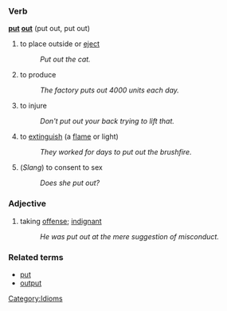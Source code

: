 === Verb ===
'''[[put]] [[out]]''' (put out, put out)

# to place outside or [[eject]]
#: ''Put out the cat.''
# to produce
#:''The factory puts out 4000 units each day.''
# to injure
#: ''Don't put out your back trying to lift that.''
# to [[extinguish]] (a [[flame]] or light)
#: ''They worked for days to put out the brushfire.''
# (''Slang'') to consent to sex
#: ''Does she put out?''

=== Adjective ===
# taking [[offense]]; [[indignant]]
#: ''He was put out at the mere suggestion of misconduct.''

=== Related terms ===
*[[put]]
*[[output]]

[[Category:Idioms]]